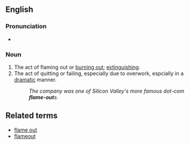 {{rfc|Related terms as level 2 header}}
==English==

===Pronunciation===
*{{audio|en-us-flameout.ogg|Audio (US)}}

===Noun===
{{en-noun}}

# The act of flaming out or [[burn out|burning out]]; [[extinguish]]ing.
# The act of quitting or failing, especially due to overwork, espcially in a [[dramatic]] manner.
#:''The company was one of Silicon Valley's more famous dot-com '''flame-out'''s.''

==Related terms==
* [[flame out]]
* [[flameout]]